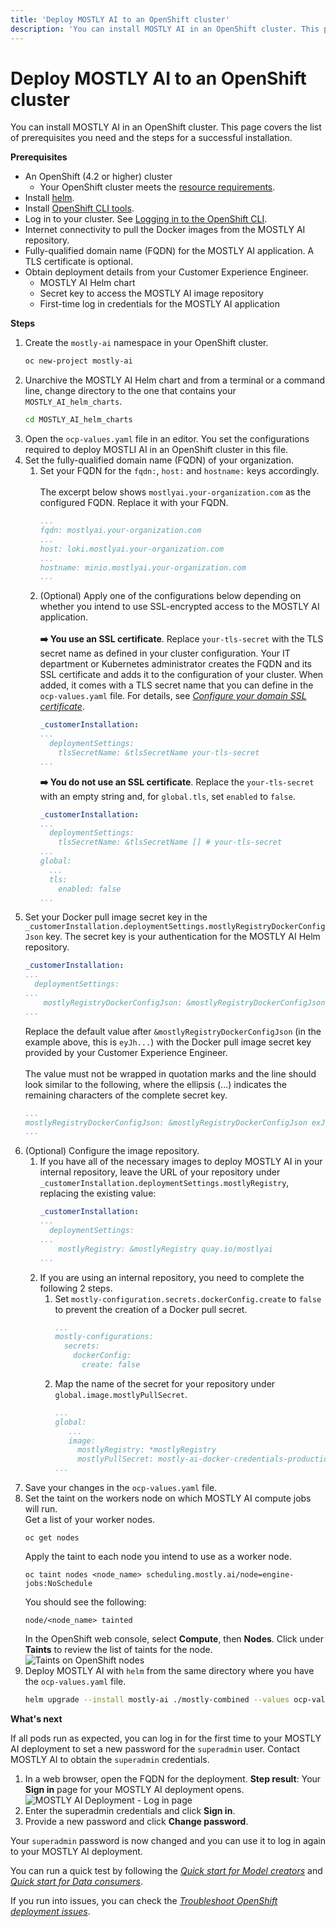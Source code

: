 ```yaml
---
title: 'Deploy MOSTLY AI to an OpenShift cluster'
description: 'You can install MOSTLY AI in an OpenShift cluster. This page covers the list of prerequisites you need and the steps for a successful installation.'
---
```



# Deploy MOSTLY AI to an OpenShift cluster

You can install MOSTLY AI in an OpenShift cluster. This page covers the list of prerequisites you need and the steps for a successful installation.

**Prerequisites**

* An OpenShift (4.2 or higher) cluster
    * Your OpenShift cluster meets the [resource requirements](../requirements).
* Install [helm](https://helm.sh/docs/intro/install/).
* Install [OpenShift CLI tools](https://access.redhat.com/documentation/en-us/openshift_container_platform/4.13/html/cli_tools/openshift-cli-oc#installing-openshift-cli).
* Log in to your cluster. See [Logging in to the OpenShift CLI](https://access.redhat.com/documentation/en-us/openshift_container_platform/4.13/html/cli_tools/openshift-cli-oc#cli-logging-in_cli-developer-commands).
* Internet connectivity to pull the Docker images from the MOSTLY AI repository.
* Fully-qualified domain name (FQDN) for the MOSTLY AI application. A TLS certificate is optional.
* Obtain deployment details from your Customer Experience Engineer.
    * MOSTLY AI Helm chart
    * Secret key to access the MOSTLY AI image repository
    * First-time log in credentials for the MOSTLY AI application

**Steps**

1. Create the `mostly-ai` namespace in your OpenShift cluster.
    ```bash copy
    oc new-project mostly-ai
    ```
2. Unarchive the MOSTLY AI Helm chart and from a terminal or a command line, change directory to the one that contains your  `MOSTLY_AI_helm_charts`.
    ```bash copy
    cd MOSTLY_AI_helm_charts
    ```
3. Open the `ocp-values.yaml` file in an editor. You set the configurations required to deploy MOSTLI AI in an OpenShift cluster in this file.
4. Set the fully-qualified domain name (FQDN) of your organization.
    1. Set your FQDN for the `fqdn:`, `host:` and `hostname:` keys accordingly.<br /><br />
    The excerpt below shows `mostlyai.your-organization.com` as the configured FQDN. Replace it with your FQDN.
        ```yaml filename="ocp-values.yaml"
        ...
        fqdn: mostlyai.your-organization.com
        ...
        host: loki.mostlyai.your-organization.com
        ...
        hostname: minio.mostlyai.your-organization.com
        ...
        ```
    2. (Optional) Apply one of the configurations below depending on whether you intend to use SSL-encrypted access to the MOSTLY AI application.<br /><br />
        **➡️ You use an SSL certificate**. Replace `your-tls-secret` with the TLS secret name as defined in your cluster configuration.
        <Callout>
        Your IT department or Kubernetes administrator creates the FQDN and its SSL certificate and adds it to the configuration of your cluster. When added, it comes with a TLS secret name that you can define in the `ocp-values.yaml` file. For details, see [_Configure your domain SSL certificate_](/install/config/domain-ssl-cert).
        </Callout>
        ```yaml filename="ocp-values.yaml" copy {4}
        _customerInstallation:
        ...
          deploymentSettings:
            tlsSecretName: &tlsSecretName your-tls-secret
        ...
        ```
        **➡️ You do not use an SSL certificate**. Replace the  `your-tls-secret` with an empty string and, for `global.tls`, set `enabled` to `false`. 
        ```yaml filename="ocp-values.yaml" copy {4,9}
        _customerInstallation:
        ...
          deploymentSettings:
            tlsSecretName: &tlsSecretName [] # your-tls-secret
        ...
        global:
          ...
          tls:
            enabled: false
        ...
        ```
5. Set your Docker pull image secret key in the `_customerInstallation.deploymentSettings.mostlyRegistryDockerConfigJson` key. The secret key is your authentication for the MOSTLY AI Helm repository.
    ```yaml filename="ocp-values.yaml" {5}
    _customerInstallation:
    ...
      deploymentSettings:
    ...
        mostlyRegistryDockerConfigJson: &mostlyRegistryDockerConfigJson eyJh...
    ...
    ```
    Replace the default value after `&mostlyRegistryDockerConfigJson` (in the example above, this is `eyJh...`) with the Docker pull image secret key provided by your Customer Experience Engineer.<br />
    <br />
    The value must not be wrapped in quotation marks and the line should look similar to the following, where the ellipsis (...) indicates the remaining characters of the complete secret key.
    ```yaml filename="ocp-values.yaml"
    ...
    mostlyRegistryDockerConfigJson: &mostlyRegistryDockerConfigJson exJhdXRocyI6eyJuZX...
    ...
    ```
6. (Optional) Configure the image repository.
    1. If you have all of the necessary images to deploy MOSTLY AI in your internal repository, leave the URL of your repository under `_customerInstallation.deploymentSettings.mostlyRegistry`, replacing the existing value:
        ```yaml filename="ocp-values.yaml" {5}
        _customerInstallation:
        ...
          deploymentSettings:
        ...
            mostlyRegistry: &mostlyRegistry quay.io/mostlyai
        ...
        ```
   2. If you are using an internal repository, you need to complete the following 2 steps.
        1. Set `mostly-configuration.secrets.dockerConfig.create` to `false` to prevent the creation of a Docker pull secret. 
            ```yaml filename="ocp-values.yaml" copy {5}
            ...
            mostly-configurations:
              secrets:
                dockerConfig:
                  create: false
            ```
        2. Map the name of the secret for your repository under `global.image.mostlyPullSecret`.
           ```yaml filename="ocp-values.yaml" {6}
           ...
           global:
              ...
              image:
                mostlyRegistry: *mostlyRegistry
                mostlyPullSecret: mostly-ai-docker-credentials-production
           ...
           ```
11. Save your changes in the `ocp-values.yaml` file.
12. Set the taint on the workers node on which MOSTLY AI compute jobs will run.<br />
    Get a list of your worker nodes.
    ```shell copy
    oc get nodes
    ```
    Apply the taint to each node you intend to use as a worker node.
    ```shell copy
    oc taint nodes <node_name> scheduling.mostly.ai/node=engine-jobs:NoSchedule
    ```
    You should see the following:
    ```
    node/<node_name> tainted
    ```
    In the OpenShift web console, select **Compute**, then **Nodes**. Click under **Taints** to review the list of taints for the node.
    <Image
        src="/docs/docimages/install/openshift/ocp-node-taints.webp"
        alt="Taints on OpenShift nodes"
        width={800}
        height={400}
    />
12. Deploy MOSTLY AI with `helm` from the same directory where you have the `ocp-values.yaml` file.
    ```bash copy
    helm upgrade --install mostly-ai ./mostly-combined --values ocp-values.yaml --namespace mostly-ai
    ```

**What's next**

If all pods run as expected, you can log in for the first time to your MOSTLY AI deployment to set a new password for the `superadmin` user. Contact MOSTLY AI to obtain the `superadmin` credentials.

1. In a web browser, open the FQDN for the deployment.
**Step result**: Your **Sign in** page for your MOSTLY AI deployment opens.
    <Image
        src="/docs/docimages/install/minikube/02-minikube-dashboard-01-post-deployment-red.webp"
        alt="MOSTLY AI Deployment - Log in page"
        width={800}
        height={300}
    />
2. Enter the superadmin credentials and click **Sign in**.
3. Provide a new password and click **Change password**.

Your `superadmin` password is now changed and you can use it to log in again to your MOSTLY AI deployment.

You can run a quick test by following the [_Quick start for Model creators_](/quick-start/model-creators) and [_Quick start for Data consumers_](/quick-start/data-consumers).

If you run into issues, you can check the [_Troubleshoot OpenShift deployment issues_](../troubleshoot/openshift).
